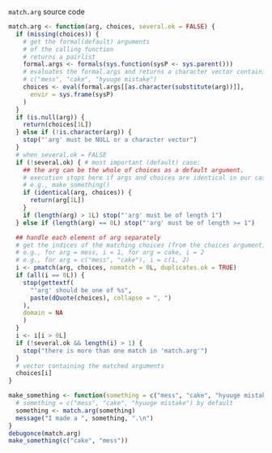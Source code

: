 `match.arg` source code

```r
match.arg <- function(arg, choices, several.ok = FALSE) {
  if (missing(choices)) {
    # get the formal(default) arguments
    # of the calling function
    # returns a pairlist
    formal.args <- formals(sys.function(sysP <- sys.parent()))
    # evaluates the formal.args and returns a character vector containing
    # c("mess", "cake", "hyuuge mistake")
    choices <- eval(formal.args[[as.character(substitute(arg))]],
      envir = sys.frame(sysP)
    )
  }
  if (is.null(arg)) {
    return(choices[1L])
  } else if (!is.character(arg)) {
    stop("'arg' must be NULL or a character vector")
  }
  # when several.ok = FALSE
  if (!several.ok) { # most important (default) case:
    ## the arg can be the whole of choices as a default argument.
    # execution stops here if args and choices are identical in our case.
    # e.g., make_something()
    if (identical(arg, choices)) {
      return(arg[1L])
    }
    if (length(arg) > 1L) stop("'arg' must be of length 1")
  } else if (length(arg) == 0L) stop("'arg' must be of length >= 1")

  ## handle each element of arg separately
  # get the indices of the matching choices (from the choices argument)
  # e.g., for arg = mess, i = 1, for arg = cake, i = 2
  # e.g., for arg = c("mess", "cake"), i = c(1, 2)
  i <- pmatch(arg, choices, nomatch = 0L, duplicates.ok = TRUE)
  if (all(i == 0L)) {
    stop(gettextf(
      "'arg' should be one of %s",
      paste(dQuote(choices), collapse = ", ")
    ),
    domain = NA
    )
  }
  i <- i[i > 0L]
  if (!several.ok && length(i) > 1) {
    stop("there is more than one match in 'match.arg'")
  }
  # vector containing the matched arguments
  choices[i]
}
```

```r
make_something <- function(something = c("mess", "cake", "hyuuge mistake")) {
  # something = c("mess", "cake", "hyuuge mistake") by default
  something <- match.arg(something)
  message("I made a ", something, ".\n")
}
debugonce(match.arg)
make_something(c("cake", "mess"))
```
